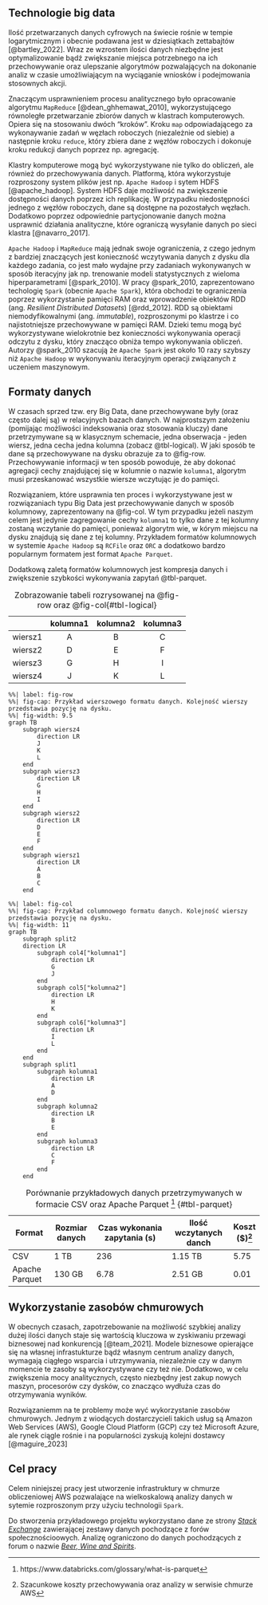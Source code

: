 ## Technologie big data

Ilość przetwarzanych danych cyfrowych na świecie rośnie w tempie logarytmicznym i obecnie podawana jest w dziesiątkach zettabajtów [@bartley_2022]. Wraz ze wzrostem ilości danych niezbędne jest optymalizowanie bądź zwiększanie miejsca potrzebnego na ich przechowywanie oraz ulepszanie algorytmów pozwalających na dokonanie analiz w czasie umożliwiającym na wyciąganie wniosków i podejmowania stosownych akcji. 

Znaczącym usprawnieniem procesu analitycznego było opracowanie algorytmu `MapReduce` [@dean_ghhemawat_2010], wykorzystującego równoległe przetwarzanie zbiorów danych w klastrach komputerowych. Opiera się na stosowaniu dwóch "kroków". Kroku `map` odpowiadającego za wykonaywanie zadań w węzłach roboczych (niezależnie od siebie) a następnie kroku `reduce`, który zbiera dane z węzłów roboczych i dokonuje kroku redukcji danych poprzez np. agregację. 

Klastry komputerowe mogą być wykorzystywane nie tylko do obliczeń, ale również do przechowywania danych. Platformą, która wykorzystuje rozproszony system plików jest np. `Apache Hadoop` i sytem HDFS [@apache_hadoop]. System HDFS daje możliwość na zwiększenie dostępności danych poprzez ich replikację. W przypadku niedostępności jednego z węzłów roboczych, dane są dostępne na pozostałych węzłach. Dodatkowo poprzez odpowiednie partycjonowanie danych można usprawnić działania analityczne, które ograniczą wysyłanie danych po sieci klastra [@navarro_2017].

`Apache Hadoop` i `MapReduce` mają jednak swoje ograniczenia, z czego jednym z bardziej znaczących jest konieczność wczytywania danych z dysku dla każdego zadania, co jest mało wydajne przy zadaniach wykonywanych w sposób iteracyjny jak np. trenowanie modeli statystycznych z wieloma hiperparametrami [@spark_2010]. W pracy @spark_2010, zaprezentowano techologię `Spark` (obecnie `Apache Spark`), która obchodzi te ograniczenia poprzez wykorzystanie pamięci RAM oraz wprowadzenie obiektów RDD (ang. _Resilient Distributed Datasets_) [@rdd_2012]. RDD są obiektami niemodyfikowalnymi (ang. _immutable_), rozproszonymi po klastrze i co najistotniejsze przechowywane w pamięci RAM. Dzieki temu mogą być wykorzystywane wielokrotnie bez konieczności wykonywania operacji odczytu z dysku, który znacząco obniża tempo wykonywania obliczeń. Autorzy @spark_2010 szacują że `Apache Spark` jest około 10 razy szybszy niż `Apache Hadoop` w wykonywaniu iteracyjnym operacji związanych z uczeniem maszynowym.

## Formaty danych

W czasach sprzed tzw. ery Big Data, dane przechowywane były (oraz często dalej są) w relacyjnych bazach danych. W najprostszym założeniu (pomijając możliwości indeksowania oraz stosowania kluczy) dane przetrzymywane są w klasycznym schemacie, jedna obserwacja - jeden wiersz, jedna cecha jedna kolumna (zobacz @tbl-logical). W jaki sposób te dane są przechowywane na dysku obrazuje za to @fig-row. Przechowywanie informacji w ten sposób powoduje, że aby dokonać agregacji cechy znajdującej się w kolumnie o nazwie `kolumna1`, algorytm musi przeskanować wszystkie wiersze wczytując je do pamięci.

Rozwiązaniem, które usprawnia ten proces i wykorzystywane jest w rozwiązaniach typu Big Data jest przechowywanie danych w sposób kolumnowy, zaprezentowany na @fig-col. W tym przypadku jeżeli naszym celem jest jedynie zagregowanie cechy `kolumna1` to tylko dane z tej kolumny zostaną wczytanie do pamięci, ponieważ algorytm wie, w kórym miejscu na dysku znajdują się dane z tej kolumny. Przykładem formatów kolumnowych w systemie `Apache Hadoop` są `RCFile` oraz `ORC` a dodatkowo bardzo popularnym formatem jest format `Apache Parquet`.

Dodatkową zaletą formatów kolumnowych jest kompresja danych i zwiększenie szybkości wykonywania zapytań @tbl-parquet.

|         | kolumna1 | kolumna2 | kolumna3 |
|:-------:|:--------:|:--------:|:--------:|
| wiersz1 |     A    |     B    |     C    |
| wiersz2 |     D    |     E    |     F    |
| wiersz3 |     G    |     H    |     I    |
| wiersz4 |     J    |     K    |     L    |

: Zobrazowanie tabeli rozrysowanej na @fig-row oraz @fig-col{#tbl-logical}


```mermaid
%%| label: fig-row
%%| fig-cap: Przykład wierszowego formatu danych. Kolejność wierszy przedstawia pozycję na dysku.
%%| fig-width: 9.5
graph TB
    subgraph wiersz4
        direction LR
        J
        K
        L
    end
    subgraph wiersz3
        direction LR
        G
        H
        I
    end
    subgraph wiersz2
        direction LR
        D
        E
        F
    end
    subgraph wiersz1 
        direction LR
        A
        B
        C
    end
```
```mermaid
%%| label: fig-col
%%| fig-cap: Przykład columnowego formatu danych. Kolejność wierszy przedstawia pozycję na dysku.
%%| fig-width: 11
graph TB
    subgraph split2
    direction LR
        subgraph col4["kolumna1"]
            direction LR
            G
            J
        end
        subgraph col5["kolumna2"]
            direction LR
            H
            K
        end
        subgraph col6["kolumna3"]
            direction LR
            I
            L
        end
    end
    subgraph split1
        subgraph kolumna1 
            direction LR
            A
            D
        end    
        subgraph kolumna2
            direction LR
            B
            E
        end
        subgraph kolumna3
            direction LR
            C
            F
        end
    end
```


| Format         | Rozmiar danych | Czas wykonania zapytania (s) | Ilość wczytanych danch | Koszt ($)[^2] |
|----------------|----------------|------------------------------|------------------------|-------|
| CSV            | 1 TB           | 236                          | 1.15 TB                | 5.75 |
| Apache Parquet | 130 GB         | 6.78                         | 2.51 GB                | 0.01 |

: Porównanie przykładowych danych przetrzymywanych w formacie CSV oraz Apache Parquet [^1] {#tbl-parquet}

[^1]: https://www.databricks.com/glossary/what-is-parquet
[^2]: Szacunkowe koszty przechowywania oraz analizy w serwisie chmurze AWS

\newpage

## Wykorzystanie zasobów chmurowych

W obecnych czasach, zapotrzebowanie na możliwość szybkiej analizy dużej ilości danych staje się wartością kluczowa w zyskiwaniu przewagi biznesowej nad konkurencją [@team_2021]. Modele biznesowe opierające się na własnej infrastukturze bądź własnym centrum analizy danych, wymagają ciągłego wsparcia i utrzymywania, niezależnie czy w danym momencie te zasoby są wykorzystywane czy też nie. Dodatkowo, w celu zwiększenia mocy analitycznych, często niezbędny jest zakup nowych maszyn, procesorów czy dysków, co znacząco wydłuża czas do otrzymywania wyników. 

Rozwiązaniemm na te problemy może wyć wykorzystanie zasobów chmurowych. Jednym z wiodących dostarczycieli takich usług są Amazon Web Services (AWS), Google Cloud Platform (GCP) czy też Microsoft Azure, ale rynek ciągle rośnie i na popularności zyskują kolejni dostawcy [@maguire_2023]

## Cel pracy
Celem niniejszej pracy jest utworzenie infrastruktury w chmurze obliczeniowej AWS pozwalające na wielkoskalową analizy danych  w sytemie rozproszonym przy użyciu technologii `Spark`. 

Do stworzenia przykładowego projektu wykorzystano dane ze strony [_Stack Exchange_](https://stackexchange.com/) zawierającej zestawy danych pochodzące z forów społecznościoowych. Analizę ograniczono do danych pochodzących z forum o nazwie [_Beer, Wine and Spirits_](https://data.stackexchange.com/beer/queries).